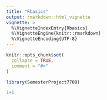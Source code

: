 ```yaml
---
title: "Rbasics"
output: rmarkdown::html_vignette
vignette: >
  %\VignetteIndexEntry{Rbasics}
  %\VignetteEngine{knitr::rmarkdown}
  %\VignetteEncoding{UTF-8}
---
```


```r
knitr::opts_chunk$set(
  collapse = TRUE,
  comment = "#>"
)
```

```r
library(SemesterProject7709)
```

```r
1+1
```

